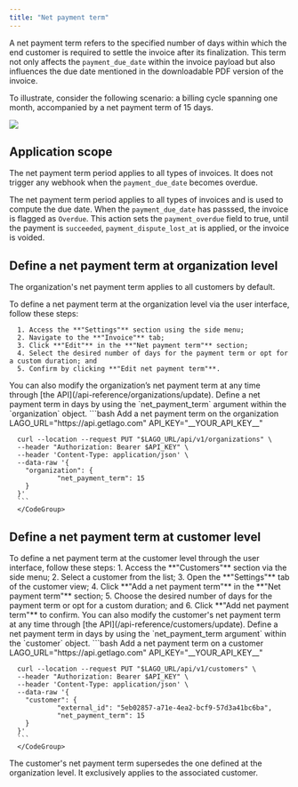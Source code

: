 ```yaml
---
title: "Net payment term"
---
```


A net payment term refers to the specified number of days within which the end customer is required to settle the invoice after its finalization. 
This term not only affects the `payment_due_date` within the invoice payload but also influences the due date mentioned in the downloadable PDF version of the invoice.

To illustrate, consider the following scenario: 
a billing cycle spanning one month, accompanied by a net payment term of 15 days.

<Frame caption="Illustration of the net payment term period">
  <img src="/guide/invoicing/images/net-payment-term-timeline.png" />
</Frame>

## Application scope[](#application-scope "Direct link to heading")

The net payment term period applies to all types of invoices. 
It does not trigger any webhook when the `payment_due_date` becomes overdue.

The net payment term period applies to all types of invoices and is used to compute the due date. When the `payment_due_date` has passsed, the invoice is flagged as `Overdue`. This action sets the `payment_overdue` field to true, until the payment is `succeeded`, `payment_dispute_lost_at` is applied, or the invoice is voided.

## Define a net payment term at organization level[](#define-a-net-payment-term-at-organization-level "Direct link to heading")

The organization's net payment term applies to all customers by default.

<Tabs>
  <Tab title="Dashboard">
      To define a net payment term at the organization level via the user interface, follow these steps:

      1. Access the **"Settings"** section using the side menu;
      2. Navigate to the **"Invoice"** tab;
      3. Click **"Edit"** in the **"Net payment term"** section;
      4. Select the desired number of days for the payment term or opt for a custom duration; and
      5. Confirm by clicking **"Edit net payment term"**.
  </Tab>
  <Tab title="API">
    You can also modify the organization’s net payment term at any time through [the API](/api-reference/organizations/update).
    Define a net payment term in days by using the `net_payment_term` argument within the `organization` object.
      <CodeGroup>
      ```bash Add a net payment term on the organization
      LAGO_URL="https://api.getlago.com"
      API_KEY="__YOUR_API_KEY__"

      curl --location --request PUT "$LAGO_URL/api/v1/organizations" \
      --header "Authorization: Bearer $API_KEY" \
      --header 'Content-Type: application/json' \
      --data-raw '{
        "organization": {
			    "net_payment_term": 15
        }
      }'
      ```
      </CodeGroup>
  </Tab>
</Tabs>

## Define a net payment term at customer level[](#define-a-net-payment-term-at-customer-level "Direct link to heading")

<Tabs>
  <Tab title="Dashboard">
    To define a net payment term at the customer level through the user interface, follow these steps:
      1. Access the **"Customers"** section via the side menu;
      2. Select a customer from the list;
      3. Open the **"Settings"** tab of the customer view;
      4. Click **"Add a net payment term"** in the **"Net payment term"** section;
      5. Choose the desired number of days for the payment term or opt for a custom duration; and
      6. Click **"Add net payment term"** to confirm.
  </Tab>
  <Tab title="API">
    You can also modify the customer's net payment term at any time through [the API](/api-reference/customers/update).
    Define a net payment term in days by using the `net_payment_term argument` within the `customer` object.
      <CodeGroup>
      ```bash Add a net payment term on a customer
      LAGO_URL="https://api.getlago.com"
      API_KEY="__YOUR_API_KEY__"

      curl --location --request PUT "$LAGO_URL/api/v1/customers" \
      --header "Authorization: Bearer $API_KEY" \
      --header 'Content-Type: application/json' \
      --data-raw '{
        "customer": {
			    "external_id": "5eb02857-a71e-4ea2-bcf9-57d3a41bc6ba",
			    "net_payment_term": 15
        }
      }'
      ```
      </CodeGroup>
  </Tab>
</Tabs>

The customer's net payment term supersedes the one defined at the organization level. 
It exclusively applies to the associated customer.